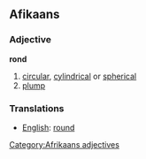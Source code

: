 ==Afikaans==
===Adjective===
'''rond'''
#[[circular]], [[cylindrical]] or [[spherical]]
#[[plump]]

===Translations===
*[[English]]: [[round]]

[[Category:Afrikaans adjectives]]